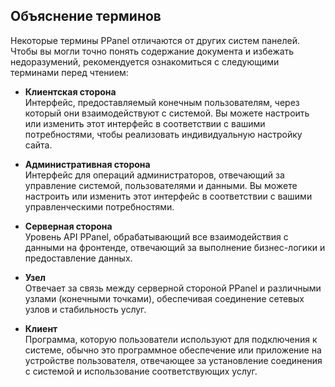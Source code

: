 ## Объяснение терминов

Некоторые термины PPanel отличаются от других систем панелей. Чтобы вы могли точно понять содержание документа и избежать недоразумений, рекомендуется ознакомиться с следующими терминами перед чтением:

- **Клиентская сторона**  
  Интерфейс, предоставляемый конечным пользователям, через который они взаимодействуют с системой. Вы можете настроить или изменить этот интерфейс в соответствии с вашими потребностями, чтобы реализовать индивидуальную настройку сайта.

- **Административная сторона**  
  Интерфейс для операций администраторов, отвечающий за управление системой, пользователями и данными. Вы можете настроить или изменить этот интерфейс в соответствии с вашими управленческими потребностями.

- **Серверная сторона**  
  Уровень API PPanel, обрабатывающий все взаимодействия с данными на фронтенде, отвечающий за выполнение бизнес-логики и предоставление данных.

- **Узел**  
  Отвечает за связь между серверной стороной PPanel и различными узлами (конечными точками), обеспечивая соединение сетевых узлов и стабильность услуг.

- **Клиент**  
  Программа, которую пользователи используют для подключения к системе, обычно это программное обеспечение или приложение на устройстве пользователя, отвечающее за установление соединения с системой и использование соответствующих услуг.


<Giscus />
